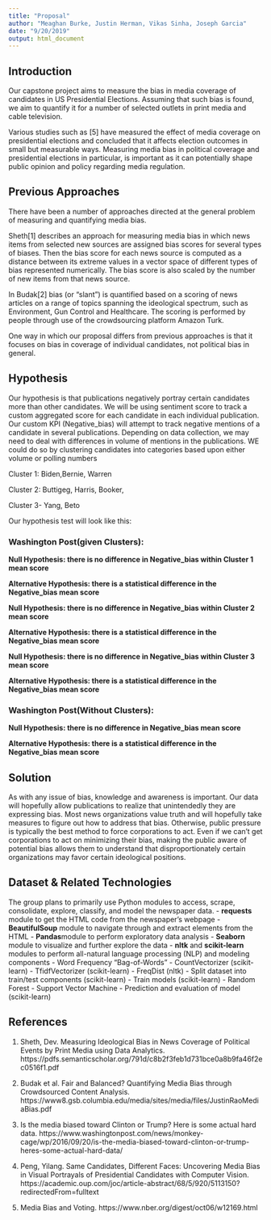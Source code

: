 ```yaml
---
title: "Proposal"
author: "Meaghan Burke, Justin Herman, Vikas Sinha, Joseph Garcia"
date: "9/20/2019"
output: html_document
---
```


## Introduction

Our capstone project aims to measure the bias in media coverage of candidates in US
Presidential Elections. Assuming that such bias is found, we aim to quantify it for
a number of selected outlets in print media and cable television.

Various studies such as [5] have measured the effect of media coverage on presidential elections
and concluded that it affects election outcomes in small but measurable ways.
Measuring media bias in political coverage and presidential elections in particular, is important
as it can potentially shape public opinion and policy regarding media regulation.


## Previous Approaches

There have been a number of approaches directed at the general problem of measuring and quantifying media bias.

Sheth[1] describes an approach for measuring media bias in which news items from selected new sources
are assigned bias scores for several types of biases. Then the bias score for each news source is 
computed as a distance between its extreme values in a vector space of different types of bias
represented numerically. The bias score is also scaled by the number of new items from that news
source.

In Budak[2] bias (or "slant") is quantified based on a scoring of news articles on a range of
topics spanning the ideological spectrum, such as Environment, Gun Control and Healthcare.
The scoring is performed by people through use of the crowdsourcing platform Amazon Turk. 

One way in which our proposal differs from previous approaches is that it focuses on bias in coverage of individual candidates, not political bias in general.



## Hypothesis
Our hypothesis is that publications negatively portray certain candidates more than other candidates. We will be using sentiment score to track a custom aggregated score for each candidate in each individual publication. Our custom KPI (Negative_bias) will attempt to track negative mentions of a candidate in several publications.    Depending on data collection, we may need to deal with differences in volume of mentions in the publications.  WE could do so by clustering candidates into categories based upon either volume or polling numbers

Cluster 1: Biden,Bernie, Warren  

Cluster 2: Buttigeg, Harris, Booker, 

Cluster 3- Yang, Beto

Our hypothesis test will look like this:

### Washington Post(given Clusters):

**Null Hypothesis: there is no difference in Negative_bias within  Cluster 1 mean score**

**Alternative Hypothesis: there is a statistical difference in the Negative_bias mean score**


**Null Hypothesis: there is no difference in Negative_bias within Cluster 2 mean score**

**Alternative Hypothesis: there is a statistical difference in the Negative_bias mean score**


**Null Hypothesis: there is no difference in Negative_bias within Cluster 3 mean score **

**Alternative Hypothesis: there is a statistical difference in the Negative_bias mean score **

### Washington Post(Without Clusters):
**Null Hypothesis: there is no difference in Negative_bias mean score**

**Alternative Hypothesis: there is a statistical difference in the Negative_bias mean score**



## Solution 
As with any issue of bias, knowledge and awareness is important. Our data will hopefully allow publications to realize that unintendedly they are expressing bias. Most news organizations value truth and will hopefully take measures to figure out how to address that bias.  Otherwise, public pressure is typically the best method to force corporations to act. Even if we can't get corporations to act on minimizing their bias, making the public aware of potential bias allows them to understand that disproportionately certain organizations may favor certain ideological positions.  

## Dataset & Related Technologies
The group plans to primarily use Python modules to access, scrape, consolidate, explore, classify, and model the newspaper data.
  - **requests** module to get the HTML code from the newspaper’s webpage
  - **BeautifulSoup** module to navigate through and extract elements from the HTML 
  - **Pandas**module to perform exploratory data analysis 
  - **Seaborn** module to visualize and further explore the data
  - **nltk** and **scikit-learn** modules to perform all-natural language processing (NLP) and modeling components
    - Word Frequency “Bag-of-Words”
      - CountVectorizer (scikit-learn)
      - TfidfVectorizer (scikit-learn)
      - FreqDist  (nltk)
    - Split dataset into train/test components (scikit-learn)
    - Train models (scikit-learn)
      - Random Forest
      - Support Vector Machine
    - Prediction and evaluation of model (scikit-learn)


## References

1. Sheth, Dev. Measuring Ideological Bias in News Coverage of Political Events by Print Media using Data Analytics.
https://pdfs.semanticscholar.org/791d/c8b2f3feb1d731bce0a8b9fa46f2ec0516f1.pdf

2. Budak et al. Fair and Balanced? Quantifying Media Bias through Crowdsourced Content Analysis.
https://www8.gsb.columbia.edu/media/sites/media/files/JustinRaoMediaBias.pdf

3. Is the media biased toward Clinton or Trump? Here is some actual hard data. https://www.washingtonpost.com/news/monkey-cage/wp/2016/09/20/is-the-media-biased-toward-clinton-or-trump-heres-some-actual-hard-data/

4. Peng, Yilang. Same Candidates, Different Faces: Uncovering Media Bias in Visual Portrayals of Presidential Candidates with Computer Vision. https://academic.oup.com/joc/article-abstract/68/5/920/5113150?redirectedFrom=fulltext

5. Media Bias and Voting. https://www.nber.org/digest/oct06/w12169.html
